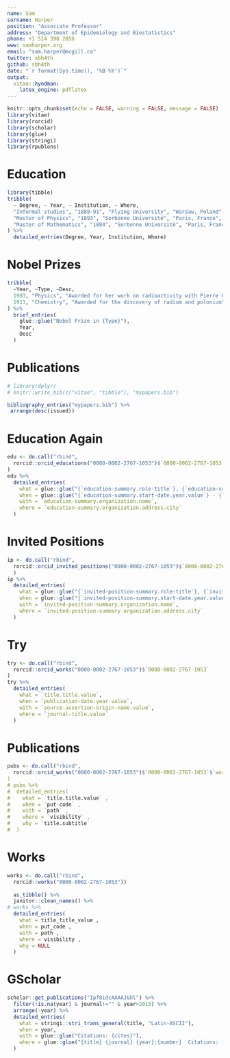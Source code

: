 ```yaml
---
name: Sam
surname: Harper
position: "Associate Professor"
address: "Department of Epidemiology and Biostatistics"
phone: +1 514 398 2856
www: samharper.org
email: "sam.harper@mcgill.ca"
twitter: sbh4th
github: sbh4th
date: "`r format(Sys.time(), '%B %Y')`"
output: 
  vitae::hyndman:
    latex_engine: pdflatex
---
```


```r
knitr::opts_chunk$set(echo = FALSE, warning = FALSE, message = FALSE)
library(vitae)
library(rorcid)
library(scholar)
library(glue)
library(stringi)
library(rpublons)
```

# Education

```r
library(tibble)
tribble(
  ~ Degree, ~ Year, ~ Institution, ~ Where,
  "Informal studies", "1889-91", "Flying University", "Warsaw, Poland",
  "Master of Physics", "1893", "Sorbonne Université", "Paris, France",
  "Master of Mathematics", "1894", "Sorbonne Université", "Paris, France"
) %>% 
  detailed_entries(Degree, Year, Institution, Where)
```

# Nobel Prizes

```r
tribble(
  ~Year, ~Type, ~Desc,
  1903, "Physics", "Awarded for her work on radioactivity with Pierre Curie and Henri Becquerel",
  1911, "Chemistry", "Awarded for the discovery of radium and polonium"
) %>% 
  brief_entries(
    glue::glue("Nobel Prize in {Type}"),
    Year, 
    Desc
  )
```

# Publications

```r
# library(dplyr)
# knitr::write_bib(c("vitae", "tibble"), "mypapers.bib")

bibliography_entries("mypapers.bib") %>%
 arrange(desc(issued))
```

# Education Again

```r
edu <- do.call("rbind",
  rorcid::orcid_educations("0000-0002-2767-1053")$`0000-0002-2767-1053`$`affiliation-group`$summaries
)
edu %>%
  detailed_entries(
    what = glue::glue("{`education-summary.role-title`}, {`education-summary.department-name`}"),
    when = glue::glue("{`education-summary.start-date.year.value`} - {`education-summary.end-date.year.value`}"),
    with = `education-summary.organization.name`,
    where = `education-summary.organization.address.city`
  )
```

# Invited Positions
```r
ip <- do.call("rbind",
  rorcid::orcid_invited_positions("0000-0002-2767-1053")$`0000-0002-2767-1053`$`affiliation-group`$summaries
  )
ip %>%
  detailed_entries(
    what = glue::glue("{`invited-position-summary.role-title`}, {`invited-position-summary.department-name`}"),
    when = glue::glue("{`invited-position-summary.start-date.year.value`} - {`invited-position-summary.end-date.year.value`}"),
    with = `invited-position-summary.organization.name`,
    where = `invited-position-summary.organization.address.city`
  )
```


# Try

```r
try <- do.call("rbind",
  rorcid::orcid_works("0000-0002-2767-1053")$`0000-0002-2767-1053`
)
try %>%
  detailed_entries(
    what = `title.title.value`,
    when = `publication-date.year.value`,
    with = `source.assertion-origin-name.value`,
    where = `journal-title.value`
  )
```


# Publications

```r
pubs <- do.call("rbind",
  rorcid::orcid_works("0000-0002-2767-1053")$`0000-0002-2767-1053`$`works
)
# pubs %>%
#  detailed_entries(
#    what = `title.title.value` ,
#    when = `put-code` ,
#    with = `path` ,
#    where = `visibility` ,
#    why = `title.subtitle` 
#  )
```

# Works 

```r
works <- do.call("rbind",
  rorcid::works("0000-0002-2767-1053"))
  
  as_tibble() %>%
  janitor::clean_names() %>%
# works %>%
  detailed_entries(
    what = title_title_value ,
    when = put_code ,
    with = path ,
    where = visibility ,
    why = NULL
  )
```

# GScholar
```r
scholar::get_publications("Ipf8idcAAAAJ&hl") %>% 
  filter(!is.na(year) & journal!="" & year>2015) %>%
  arrange(-year) %>%
  detailed_entries(
    what = stringi::stri_trans_general(title, "Latin-ASCII"),
    when = year,
    with = glue::glue("Citations: {cites}"),
    where = glue::glue("{title} {journal} {year};{number}  Citations: {cites}")
  )
```

